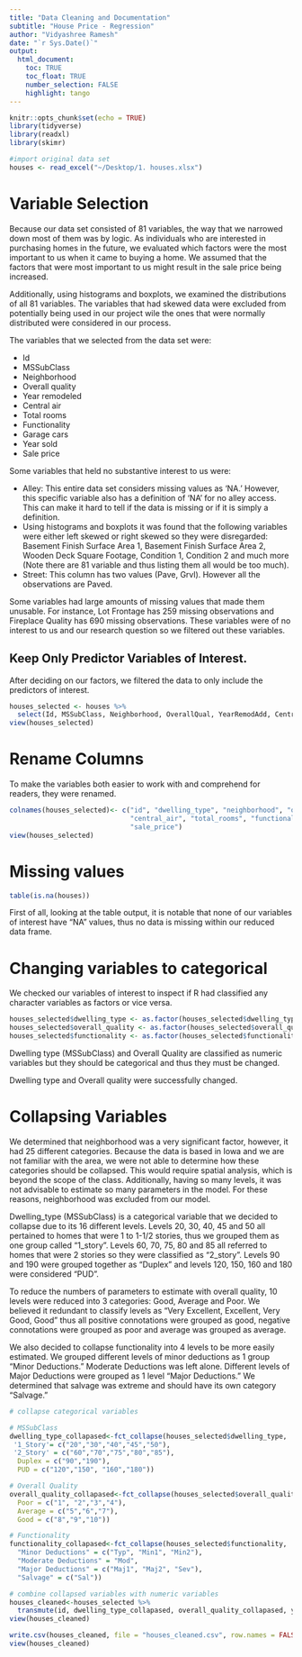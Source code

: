 ```yaml
---
title: "Data Cleaning and Documentation"
subtitle: "House Price - Regression"
author: "Vidyashree Ramesh"
date: "`r Sys.Date()`"
output: 
  html_document: 
    toc: TRUE
    toc_float: TRUE
    number_selection: FALSE
    highlight: tango 
---
```


```r
knitr::opts_chunk$set(echo = TRUE)
library(tidyverse)
library(readxl)
library(skimr)
```

```r
#import original data set
houses <- read_excel("~/Desktop/1. houses.xlsx")
```

# Variable Selection

Because our data set consisted of 81 variables, the way that we narrowed down most of them was by logic. As individuals who are interested in purchasing homes in the future, we evaluated which factors were the most important to us when it came to buying a home. We assumed that the factors that were most important to us might result in the sale price being increased. 

Additionally, using histograms and boxplots, we examined the distributions of all 81 variables.  The variables that had skewed data were excluded from potentially being used in our project wile the ones that were normally distributed were considered in our process.

The variables that we selected from the data set were: 

+ Id 
+ MSSubClass
+ Neighborhood
+ Overall quality 
+ Year remodeled  
+ Central air
+ Total rooms
+ Functionality
+ Garage cars
+ Year sold
+ Sale price


Some variables that held no substantive interest to us were:  

+ Alley: This entire data set considers missing values as 'NA.' However, this specific variable also has a definition of 'NA' for no alley access. This can make it hard to tell if the data is missing or if it is simply a definition.  
+ Using histograms and boxplots it was found that the following variables were either left skewed or right skewed so they were disregarded: Basement Finish Surface Area 1, Basement Finish Surface Area 2, Wooden Deck Square Footage, Condition 1, Condition 2 and much more (Note there are 81 variable and thus listing them all would be too much).  
+ Street: This column has two values (Pave, Grvl). However all the observations are Paved.

Some variables had large amounts of missing values that made them unusable. For instance, Lot Frontage has 259 missing observations and Fireplace Quality has 690 missing observations. These variables were of no interest to us and our research question so we filtered out these variables.

## Keep Only Predictor Variables of Interest.

After deciding on our factors, we filtered the data to only include the predictors of interest.

```r
houses_selected <- houses %>%
  select(Id, MSSubClass, Neighborhood, OverallQual, YearRemodAdd, CentralAir,  TotRmsAbvGrd, Functional, GarageCars, YrSold,  SalePrice)
view(houses_selected)
```

# Rename Columns

To make the variables both easier to work with and comprehend for readers, they were renamed.

```r
colnames(houses_selected)<- c("id", "dwelling_type", "neighborhood", "overall_quality", "year_remodeled",
                              "central_air", "total_rooms", "functionality", "garage_cars", "year_sold",
                              "sale_price")
view(houses_selected)
```

# Missing values

```r
table(is.na(houses))
```

First of all, looking at the table output, it is notable that none of our variables of interest have "NA" values, thus no data is missing within our reduced data frame. 


# Changing variables to categorical 

We checked our variables of interest to inspect if R had classified any character variables as factors or vice versa.

```r
houses_selected$dwelling_type <- as.factor(houses_selected$dwelling_type)
houses_selected$overall_quality <- as.factor(houses_selected$overall_quality)
houses_selected$functionality <- as.factor(houses_selected$functionality)
```

Dwelling type (MSSubClass) and Overall Quality are classified as numeric variables but they should be categorical and thus they must be changed.

Dwelling type and Overall quality were successfully changed. 

# Collapsing Variables

We determined that neighborhood was a very significant factor, however, it had 25 different categories. Because the data is based in Iowa and we are not familiar with the area, we were not able to determine how these categories should be collapsed. This would require spatial analysis, which is beyond the scope of the class. Additionally, having so many levels, it was not advisable to estimate so many parameters in the model. For these reasons, neighborhood was excluded from our model. 

Dwelling_type (MSSubClass) is a categorical variable that we decided to collapse due to its 16 different levels. Levels 20, 30, 40, 45 and 50 all pertained to homes that were 1 to 1-1/2 stories, thus we grouped them as one group called "1_story". Levels 60, 70, 75, 80 and 85 all referred to homes that were 2 stories so they were classified as "2_story". Levels 90 and 190 were grouped together as "Duplex" and levels 120, 150, 160 and 180 were considered "PUD".  

To reduce the numbers of parameters to estimate with overall quality, 10 levels were reduced into 3 categories: Good, Average and Poor. We believed it redundant to classify levels as "Very Excellent, Excellent, Very Good, Good" thus all positive connotations were grouped as good, negative connotations were grouped as poor and average was grouped as average. 

We also decided to collapse functionality into 4 levels to be more easily estimated. We grouped different levels of minor deductions as 1 group "Minor Deductions." Moderate Deductions was left alone. Different levels of Major Deductions were grouped as 1 level "Major Deductions." We determined that salvage was extreme and should have its own category "Salvage."


```r
# collapse categorical variables

# MSSubClass
dwelling_type_collapased<-fct_collapse(houses_selected$dwelling_type,
 '1_Story'= c("20","30","40","45","50"), 
 '2_Story' = c("60","70","75","80","85"), 
  Duplex = c("90","190"),
  PUD = c("120","150", "160","180"))

# Overall Quality 
overall_quality_collapased<-fct_collapse(houses_selected$overall_quality, 
  Poor = c("1", "2","3","4"), 
  Average = c("5","6","7"), 
  Good = c("8","9","10")) 

# Functionality
functionality_collapased<-fct_collapse(houses_selected$functionality,
  "Minor Deductions" = c("Typ", "Min1", "Min2"),
  "Moderate Deductions" = "Mod",
  "Major Deductions" = c("Maj1", "Maj2", "Sev"),
  "Salvage" = c("Sal"))

# combine collapsed variables with numeric variables
houses_cleaned<-houses_selected %>% 
  transmute(id, dwelling_type_collapased, overall_quality_collapased, year_remodeled, central_air, total_rooms, functionality_collapased, garage_cars, year_sold, sale_price)
view(houses_cleaned)
```

```r
write.csv(houses_cleaned, file = "houses_cleaned.csv", row.names = FALSE)
view(houses_cleaned)
```






